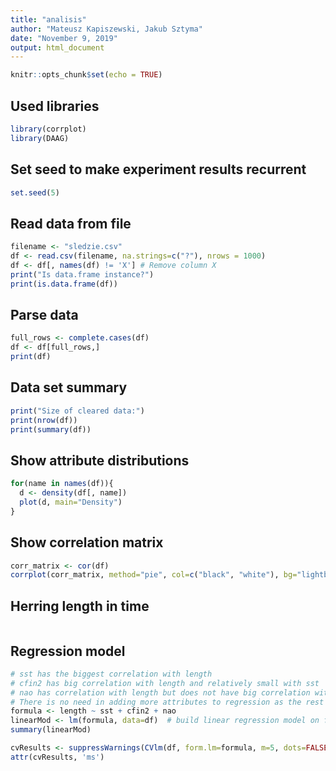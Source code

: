 ```yaml
---
title: "analisis"
author: "Mateusz Kapiszewski, Jakub Sztyma"
date: "November 9, 2019"
output: html_document
---
```


```r
knitr::opts_chunk$set(echo = TRUE)
```

## Used libraries
```r
library(corrplot)
library(DAAG)
```

## Set seed to make experiment results recurrent
```r
set.seed(5)
```

## Read data from file
```r
filename <- "sledzie.csv"
df <- read.csv(filename, na.strings=c("?"), nrows = 1000)
df <- df[, names(df) != 'X'] # Remove column X
print("Is data.frame instance?")
print(is.data.frame(df))
```

## Parse data
```r
full_rows <- complete.cases(df)
df <- df[full_rows,]
print(df)
```

## Data set summary
```r

print("Size of cleared data:")
print(nrow(df))
print(summary(df))
```

## Show attribute distributions
```r
for(name in names(df)){
  d <- density(df[, name])
  plot(d, main="Density")
}
```

## Show correlation matrix
```r
corr_matrix <- cor(df)
corrplot(corr_matrix, method="pie", col=c("black", "white"), bg="lightblue")
```

## Herring length in time
```r

```

## Regression model
```r
# sst has the biggest correlation with length
# cfin2 has big correlation with length and relatively small with sst
# nao has correlation with length but does not have big correlation with sst or cfin2
# There is no need in adding more attributes to regression as the rest of attributes are very much correlated
formula <- length ~ sst + cfin2 + nao
linearMod <- lm(formula, data=df)  # build linear regression model on full data
summary(linearMod)

cvResults <- suppressWarnings(CVlm(df, form.lm=formula, m=5, dots=FALSE, seed=29, legend.pos="topleft",  printit=FALSE, main="Small symbols are predicted values while bigger ones are actuals."));  # performs the CV
attr(cvResults, 'ms')

```
